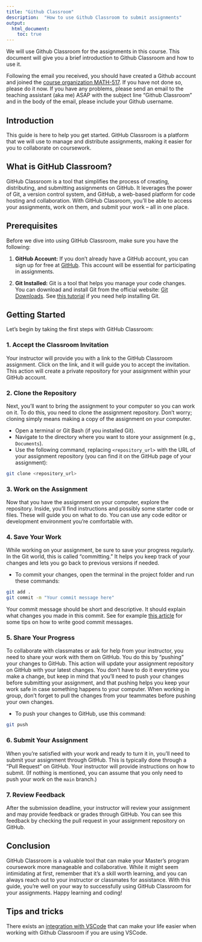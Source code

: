 ```yaml
---
title: "Github Classroom"
description:  "How to use Github Classroom to submit assignments"
output:
  html_document:
    toc: true
---
```


We will use Github Classroom for the assignments in this course. This document will give you a brief introduction to Github Classroom and how to use it.

::: callout-important
Following the email you received, you should have created a Github account and joined the [course organization MATH-517](https://github.com/MATH-517). If you have not done so, please do it now. If you have any problems, please send an email to  the teaching assistant (aka me) ASAP with the subject line "Github Classroom" and in the body of the email, please include your Github username.
:::


## Introduction

This guide is here to help you get started. GitHub Classroom is a platform that we will use to manage and distribute assignments, making it easier for you to collaborate on coursework.

## What is GitHub Classroom?

GitHub Classroom is a tool that simplifies the process of creating, distributing, and submitting assignments on GitHub. It leverages the power of Git, a version control system, and GitHub, a web-based platform for code hosting and collaboration. With GitHub Classroom, you'll be able to access your assignments, work on them, and submit your work -- all in one place.

## Prerequisites

Before we dive into using GitHub Classroom, make sure you have the following:

1. **GitHub Account:** If you don't already have a GitHub account, you can sign up for free at [GitHub](https://github.com/). This account will be essential for participating in assignments.

2. **Git Installed:** Git is a tool that helps you manage your code changes. You can download and install Git from the official website: [Git Downloads](https://git-scm.com/downloads). See [this tutorial](github.qmd) if you need help installing Git.


## Getting Started

Let's begin by taking the first steps with GitHub Classroom:

### 1. Accept the Classroom Invitation

Your instructor will provide you with a link to the GitHub Classroom assignment. Click on the link, and it will guide you to accept the invitation. This action will create a private repository for your assignment within your GitHub account.

### 2. Clone the Repository

Next, you'll want to bring the assignment to your computer so you can work on it. To do this, you need to clone the assignment repository. Don't worry; cloning simply means making a copy of the assignment on your computer.

- Open a terminal or Git Bash (if you installed Git).
- Navigate to the directory where you want to store your assignment (e.g., `Documents`).
- Use the following command, replacing `<repository_url>` with the URL of your assignment repository (you can find it on the GitHub page of your assignment):

```bash
git clone <repository_url>
```

### 3. Work on the Assignment

Now that you have the assignment on your computer, explore the repository. Inside, you'll find instructions and possibly some starter code or files. These will guide you on what to do. You can use any code editor or development environment you're comfortable with.

### 4. Save Your Work

While working on your assignment, be sure to save your progress regularly. In the Git world, this is called "committing." It helps you keep track of your changes and lets you go back to previous versions if needed.

- To commit your changes, open the terminal in the project folder and run these commands:

```bash
git add .
git commit -m "Your commit message here"
```

:::callout-note
Your commit message should be short and descriptive. It should explain what changes you made in this commit. See for example [this article](https://www.gitkraken.com/learn/git/best-practices/git-commit-message) for some tips on how to write good commit messages.
:::

### 5. Share Your Progress

To collaborate with classmates or ask for help from your instructor, you need to share your work with them on GitHub. You do this by "pushing" your changes to GitHub. This action will update your assignment repository on GitHub with your latest changes. You don't have to do it everytime you make a change, but keep in mind that you'll need to push your changes before submitting your assignment, and that pushing helps you keep your work safe in case something happens to your computer. When working in group, don't forget to pull the changes from your teammates before pushing your own changes.

- To push your changes to GitHub, use this command:

```bash
git push
```

### 6. Submit Your Assignment

When you're satisfied with your work and ready to turn it in, you'll need to submit your assignment through GitHub. This is typically done through a "Pull Request" on GitHub. Your instructor will provide instructions on how to submit. (If nothing is mentioned, you can assume that you only need to push your work on the `main` branch.)

### 7. Review Feedback

After the submission deadline, your instructor will review your assignment and may provide feedback or grades through GitHub. You can see this feedback by checking the pull request in your assignment repository on GitHub.

## Conclusion

GitHub Classroom is a valuable tool that can make your Master's program coursework more manageable and collaborative. While it might seem intimidating at first, remember that it's a skill worth learning, and you can always reach out to your instructor or classmates for assistance. With this guide, you're well on your way to successfully using GitHub Classroom for your assignments. Happy learning and coding!


## Tips and tricks

There exists an [integration with VSCode](https://marketplace.visualstudio.com/items?itemName=GitHub.classroom&ssr=false#overview) that can make your life easier when working with Github Classroom if you are using VSCode.